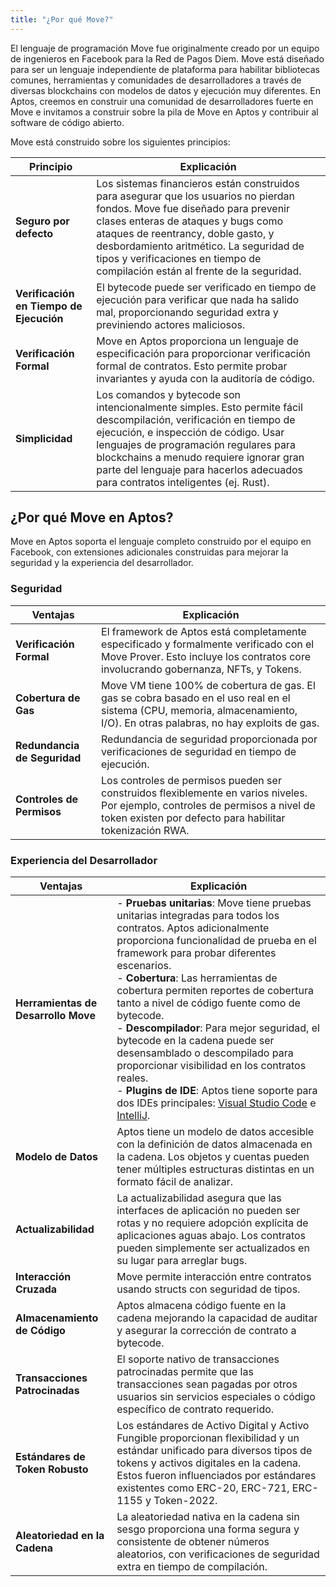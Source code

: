 ```yaml
---
title: "¿Por qué Move?"
---
```


El lenguaje de programación Move fue originalmente creado por un equipo de ingenieros en
Facebook para la Red de Pagos Diem. Move está diseñado para ser un lenguaje independiente de plataforma
para habilitar bibliotecas comunes, herramientas y comunidades de desarrolladores a través de
diversas blockchains con modelos de datos y ejecución muy diferentes.
En Aptos, creemos en construir una comunidad de desarrolladores fuerte en Move e invitamos
a construir sobre la pila de Move en Aptos y contribuir al software de código abierto.

Move está construido sobre los siguientes principios:

| **Principio**            | **Explicación**                                                                                                                                                                                                                                                                               |
| ------------------------ | --------------------------------------------------------------------------------------------------------------------------------------------------------------------------------------------------------------------------------------------------------------------------------------------- |
| **Seguro por defecto**    | Los sistemas financieros están construidos para asegurar que los usuarios no pierdan fondos. Move fue diseñado para prevenir clases enteras de ataques y bugs como ataques de reentrancy, doble gasto, y desbordamiento aritmético. La seguridad de tipos y verificaciones en tiempo de compilación están al frente de la seguridad.              |
| **Verificación en Tiempo de Ejecución** | El bytecode puede ser verificado en tiempo de ejecución para verificar que nada ha salido mal, proporcionando seguridad extra y previniendo actores maliciosos.                                                                                                                                                        |
| **Verificación Formal**  | Move en Aptos proporciona un lenguaje de especificación para proporcionar verificación formal de contratos. Esto permite probar invariantes y ayuda con la auditoría de código.                                                                                                                               |
| **Simplicidad**           | Los comandos y bytecode son intencionalmente simples. Esto permite fácil descompilación, verificación en tiempo de ejecución, e inspección de código. Usar lenguajes de programación regulares para blockchains a menudo requiere ignorar gran parte del lenguaje para hacerlos adecuados para contratos inteligentes (ej. Rust). |

## ¿Por qué Move en Aptos?

Move en Aptos soporta el lenguaje completo construido por el equipo en Facebook, con
extensiones adicionales construidas para mejorar la seguridad y la experiencia del desarrollador.

### Seguridad

| **Ventajas**          | **Explicación**                                                                                                                                         |
| ----------------------- | ------------------------------------------------------------------------------------------------------------------------------------------------------- |
| **Verificación Formal** | El framework de Aptos está completamente especificado y formalmente verificado con el Move Prover. Esto incluye los contratos core involucrando gobernanza, NFTs, y Tokens. |
| **Cobertura de Gas**        | Move VM tiene 100% de cobertura de gas. El gas se cobra basado en el uso real en el sistema (CPU, memoria, almacenamiento, I/O). En otras palabras, no hay exploits de gas.       |
| **Redundancia de Seguridad** | Redundancia de seguridad proporcionada por verificaciones de seguridad en tiempo de ejecución.                                                                                                  |
| **Controles de Permisos** | Los controles de permisos pueden ser construidos flexiblemente en varios niveles. Por ejemplo, controles de permisos a nivel de token existen por defecto para habilitar tokenización RWA.  |

### Experiencia del Desarrollador

| **Ventajas**             | **Explicación**                                                                                                                                                                                                                                                                                                                                                                                                                                                                                                                                                                                                                                                             |
| -------------------------- | --------------------------------------------------------------------------------------------------------------------------------------------------------------------------------------------------------------------------------------------------------------------------------------------------------------------------------------------------------------------------------------------------------------------------------------------------------------------------------------------------------------------------------------------------------------------------------------------------------------------------------------------------------------------------- |
| **Herramientas de Desarrollo Move** | - **Pruebas unitarias**: Move tiene pruebas unitarias integradas para todos los contratos. Aptos adicionalmente proporciona funcionalidad de prueba en el framework para probar diferentes escenarios. <br /> - **Cobertura**: Las herramientas de cobertura permiten reportes de cobertura tanto a nivel de código fuente como de bytecode. <br /> - **Descompilador**: Para mejor seguridad, el bytecode en la cadena puede ser desensamblado o descompilado para proporcionar visibilidad en los contratos reales. <br /> - **Plugins de IDE**: Aptos tiene soporte para dos IDEs principales: [Visual Studio Code](https://marketplace.visualstudio.com/items?itemName=MoveBit.aptos-move-analyzer) e [IntelliJ](https://plugins.jetbrains.com/plugin/14721-move-on-aptos). |
| **Modelo de Datos**             | Aptos tiene un modelo de datos accesible con la definición de datos almacenada en la cadena. Los objetos y cuentas pueden tener múltiples estructuras distintas en un formato fácil de analizar.                                                                                                                                                                                                                                                                                                                                                                                                                                                                                                         |
| **Actualizabilidad**          | La actualizabilidad asegura que las interfaces de aplicación no pueden ser rotas y no requiere adopción explícita de aplicaciones aguas abajo. Los contratos pueden simplemente ser actualizados en su lugar para arreglar bugs.                                                                                                                                                                                                                                                                                                                                                                                                                                                                          |
| **Interacción Cruzada**      | Move permite interacción entre contratos usando structs con seguridad de tipos.                                                                                                                                                                                                                                                                                                                                                                                                                                                                                                                                                                                                   |
| **Almacenamiento de Código**           | Aptos almacena código fuente en la cadena mejorando la capacidad de auditar y asegurar la corrección de contrato a bytecode.                                                                                                                                                                                                                                                                                                                                                                                                                                                                                                                                                               |
| **Transacciones Patrocinadas** | El soporte nativo de transacciones patrocinadas permite que las transacciones sean pagadas por otros usuarios sin servicios especiales o código específico de contrato requerido.                                                                                                                                                                                                                                                                                                                                                                                                                                                                                                                     |
| **Estándares de Token Robusto** | Los estándares de Activo Digital y Activo Fungible proporcionan flexibilidad y un estándar unificado para diversos tipos de tokens y activos digitales en la cadena. Estos fueron influenciados por estándares existentes como ERC-20, ERC-721, ERC-1155 y Token-2022.                                                                                                                                                                                                                                                                                                                                                                                                                            |
| **Aleatoriedad en la Cadena**    | La aleatoriedad nativa en la cadena sin sesgo proporciona una forma segura y consistente de obtener números aleatorios, con verificaciones de seguridad extra en tiempo de compilación.                                                                                                                                                                                                                                                                                                                                                                                                                                                                                                                               |
